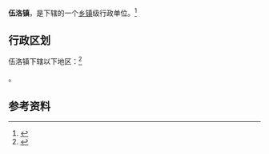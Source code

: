 {{中国乡级行政区|42/09/23/104/000}}

'''伍洛镇'''，是{{PRC admin/fullname|42/09/23/104/000|3}}下辖的一个[[乡镇|乡镇]]级行政单位。<ref>{{PRC admin/ref sgc|{{PRC admin/parent|42/09/23/104/000}}}}</ref>

== 行政区划 ==

伍洛镇下辖以下地区：<ref>{{PRC admin/ref sgc|42/09/23/104/000}}</ref>

{{PRC admin/children|42/09/23/104/000}}。

== 参考资料 ==

{{reflist}}

{{行政区划小作品}}
{{PRC admin/navcat|42/09/23/104/000}}